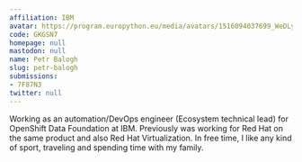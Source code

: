```yaml
---
affiliation: IBM
avatar: https://program.europython.eu/media/avatars/1516094037699_WeDLyX9.jpeg
code: GKGSN7
homepage: null
mastodon: null
name: Petr Balogh
slug: petr-balogh
submissions:
- 7F87N3
twitter: null
---
```


Working as an automation/DevOps engineer (Ecosystem technical lead) for OpenShift Data Foundation at IBM.
Previously was working for Red Hat on the same product and also Red Hat Virtualization.
In free time, I like any kind of sport, traveling and spending time with my family.
